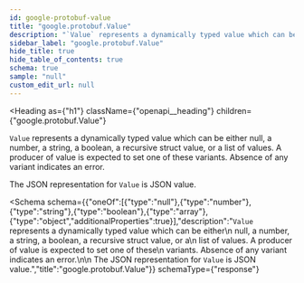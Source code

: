 ```yaml
---
id: google-protobuf-value
title: "google.protobuf.Value"
description: "`Value` represents a dynamically typed value which can be either"
sidebar_label: "google.protobuf.Value"
hide_title: true
hide_table_of_contents: true
schema: true
sample: "null"
custom_edit_url: null
---
```



<Heading
  as={"h1"}
  className={"openapi__heading"}
  children={"google.protobuf.Value"}
>
</Heading>



`Value` represents a dynamically typed value which can be either
 null, a number, a string, a boolean, a recursive struct value, or a
 list of values. A producer of value is expected to set one of these
 variants. Absence of any variant indicates an error.

 The JSON representation for `Value` is JSON value.

<Schema
  schema={{"oneOf":[{"type":"null"},{"type":"number"},{"type":"string"},{"type":"boolean"},{"type":"array"},{"type":"object","additionalProperties":true}],"description":"`Value` represents a dynamically typed value which can be either\n null, a number, a string, a boolean, a recursive struct value, or a\n list of values. A producer of value is expected to set one of these\n variants. Absence of any variant indicates an error.\n\n The JSON representation for `Value` is JSON value.","title":"google.protobuf.Value"}}
  schemaType={"response"}
>
  
</Schema>
            